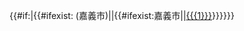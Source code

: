 {{Flag|CYI}}{{#if:{{{1|}}}|{{#ifexist:{{{1}}} (嘉義市)|[[{{{1}}} (嘉義市)|{{{1}}}]]|{{#ifexist:嘉義市{{{1}}}|[[嘉義市{{{1}}}|{{{1}}}]]|[[{{{1}}}]]}}}}}}<noinclude>{{doc}}</noinclude>